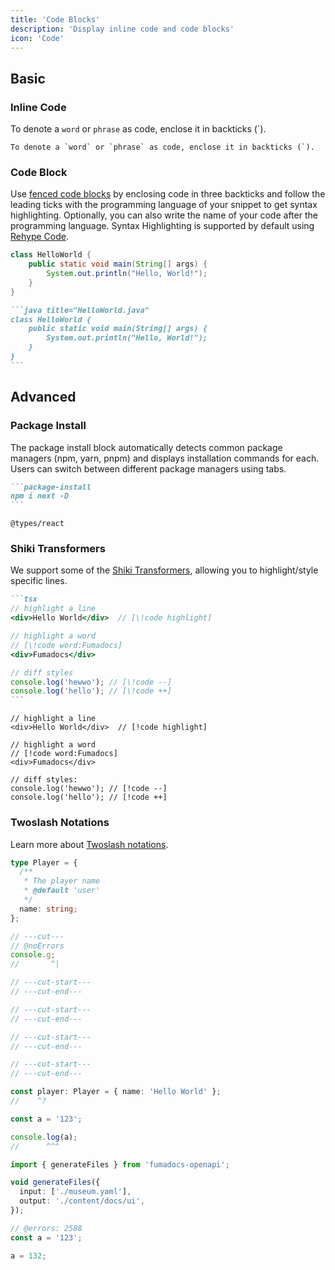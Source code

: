 ```yaml
---
title: 'Code Blocks'
description: 'Display inline code and code blocks'
icon: 'Code'
---
```


## Basic

### Inline Code

To denote a `word` or `phrase` as code, enclose it in backticks (`).

```
To denote a `word` or `phrase` as code, enclose it in backticks (`).
```

### Code Block

Use [fenced code blocks](https://www.markdownguide.org/extended-syntax/#fenced-code-blocks) by enclosing code in three backticks and follow the leading ticks with the programming language of your snippet to get syntax highlighting. Optionally, you can also write the name of your code after the programming language. Syntax Highlighting is supported by default using [Rehype Code](https://fumadocs.dev/docs/headless/mdx/rehype-code).

```java title="HelloWorld.java"
class HelloWorld {
    public static void main(String[] args) {
        System.out.println("Hello, World!");
    }
}
```

````md
```java title="HelloWorld.java"
class HelloWorld {
    public static void main(String[] args) {
        System.out.println("Hello, World!");
    }
}
```
````

## Advanced

### Package Install

The package install block automatically detects common package managers (npm, yarn, pnpm) and displays installation commands for each. Users can switch between different package managers using tabs.

````md tab="Input"
```package-install
npm i next -D
```
````

```package-install tab="Output"
@types/react
```

### Shiki Transformers

We support some of the [Shiki Transformers](https://shiki.style/packages/transformers), allowing you to highlight/style specific lines.

````md tab="Input"
```tsx
// highlight a line
<div>Hello World</div>  // [\!code highlight]

// highlight a word
// [\!code word:Fumadocs]
<div>Fumadocs</div>

// diff styles
console.log('hewwo'); // [\!code --]
console.log('hello'); // [\!code ++]
```
````

```tsx tab="Output"
// highlight a line
<div>Hello World</div>  // [!code highlight]

// highlight a word
// [!code word:Fumadocs]
<div>Fumadocs</div>

// diff styles:
console.log('hewwo'); // [!code --]
console.log('hello'); // [!code ++]
```

### Twoslash Notations

Learn more about [Twoslash notations](https://twoslash.netlify.app/refs/notations).

```ts twoslash title="Test"
type Player = {
  /**
   * The player name
   * @default 'user'
   */
  name: string;
};

// ---cut---
// @noErrors
console.g;
//       ^|

// ---cut-start---
// ---cut-end---

// ---cut-start---
// ---cut-end---

// ---cut-start---
// ---cut-end---

// ---cut-start---
// ---cut-end---

const player: Player = { name: 'Hello World' };
//    ^?
```

```ts twoslash
const a = '123';

console.log(a);
//      ^^^
```

```ts twoslash
import { generateFiles } from 'fumadocs-openapi';

void generateFiles({
  input: ['./museum.yaml'],
  output: './content/docs/ui',
});
```

```ts twoslash
// @errors: 2588
const a = '123';

a = 132;
```

